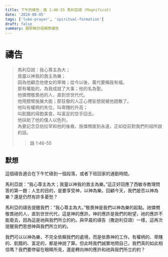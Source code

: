 ```yaml
---
title: 下午的禱告﹔路 1:46-55 馬利亞頌 (Magnificat)
date: '2024-08-05'
tags: ['luke-prayer', 'spiritual-formation']
draft: false
summary: 跟耶穌的母親學禱告
---
```


# 禱告

> 馬利亞說：我心尊主為大； \
> 我靈以神我的救主為樂； \
> 因為他顧念他使女的卑微；從今以後，萬代要稱我有福。 \
> 那有權能的，為我成就了大事；他的名為聖。 \
> 他憐憫敬畏他的人，直到世世代代。 \
> 他用膀臂施展大能；那狂傲的人正心裡妄想就被他趕散了。 \
> 他叫有權柄的失位，叫卑賤的升高； \
> 叫飢餓的得飽美食，叫富足的空手回去。 \
> 他扶助了他的僕人以色列， \
> 為要記念亞伯拉罕和他的後裔，施憐憫直到永遠，正如從前對我們列祖所說的話。
>> 路 1:46-55

## 默想

這個禱告適合在下午忙碌到一個段落，或者下班回家的通勤時間。

馬利亞說：“我心尊主為大；我靈以神我的救主為樂。”這正好回應了西敏寺教理問答的第一題：人生的目的，是要享受神，以神為樂。回顧今天，我們是否以神為樂？還是仍然有許多憂愁？

馬利亞的禱告提醒我們：“我心尊主為大。”敬畏神是我們以神為樂的起點。祂憐憫敬畏祂的人，直到世世代代，這是神的應許。神的應許是我們的盼望，祂的應許不能廢去，因為這是祂與我們所立的約。與早晨的禱告（撒迦利亞頌）一樣，這再次提醒我們思想神與我們所立的約。

我們可以以神為樂，不完全依賴我們的處境，而是依靠神的工作。有權柄的、卑賤的、飢餓的、富足的，都是神說了算。但此時我們誠實地問自己，我們真的如此相信嗎？我們要停留在眼睛所見，還是轉向神的應許和祂與我們所立的約？